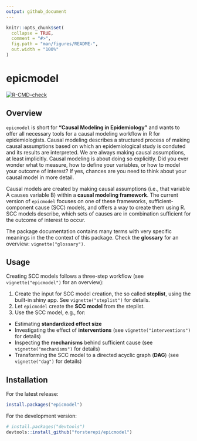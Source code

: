 ```yaml
---
output: github_document
---
```


<!-- README.md is generated from README.Rmd. Please edit that file -->

```r
knitr::opts_chunk$set(
  collapse = TRUE,
  comment = "#>",
  fig.path = "man/figures/README-",
  out.width = "100%"
)
```

# epicmodel

<!-- badges: start -->

[![R-CMD-check](https://github.com/forsterepi/epicmodel/actions/workflows/R-CMD-check.yaml/badge.svg)](https://github.com/forsterepi/epicmodel/actions/workflows/R-CMD-check.yaml)

<!-- badges: end -->

## Overview

`epicmodel` is short for **"Causal Modeling in Epidemiology"** and wants to offer all necessary tools for a causal modeling workflow in R for epidemiologists. Causal modeling describes a structured process of making causal assumptions based on which an epidemiological study is conduted and its results are interpreted. We are always making causal assumptions, at least implicitly. Causal modeling is about doing so explicitly. Did you ever wonder what to measure, how to define your variables, or how to model your outcome of interest? If yes, chances are you need to think about your causal model in more detail.

Causal models are created by making causal assumptions (i.e., that variable A causes variable B) within a **causal modeling framework**. The current version of `epicmodel` focuses on one of these frameworks, sufficient-component cause (SCC) models, and offers a way to create them using R. SCC models describe, which sets of causes are in combination sufficient for the outcome of interest to occur.

The package documentation contains many terms with very specific meanings in the the context of this package. Check the **glossary** for an overview: `vignette("glossary")`.

## Usage

Creating SCC models follows a three-step workflow (see `vignette("epicmodel")` for an overview):

1.  Create the input for SCC model creation, the so called **steplist**, using the built-in shiny app. See `vignette("steplist")` for details.
2.  Let `epicmodel` create the **SCC model** from the steplist.
3.  Use the SCC model, e.g., for:

-   Estimating **standardized effect size**
-   Investigating the effect of **interventions** (see `vignette("interventions")` for details)
-   Inspecting the **mechanisms** behind sufficient cause (see `vignette("mechanisms")` for details)
-   Transforming the SCC model to a directed acyclic graph (**DAG**) (see `vignette("dag")` for details)

## Installation

For the latest release:

```r
install.packages("epicmodel")
```

For the development version:

```r
# install.packages("devtools")
devtools::install_github("forsterepi/epicmodel")
```
